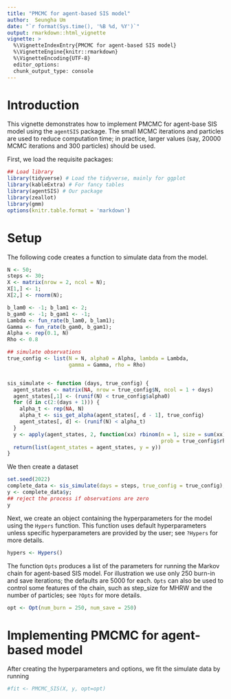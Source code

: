 ```yaml
---
title: "PMCMC for agent-based SIS model"
author:  Seungha Um
date: "`r format(Sys.time(), '%B %d, %Y')`"
output: rmarkdown::html_vignette
vignette: >
  %\VignetteIndexEntry{PMCMC for agent-based SIS model}
  %\VignetteEngine{knitr::rmarkdown}
  %\VignetteEncoding{UTF-8}
  editor_options: 
  chunk_output_type: console
---
```


# Introduction 

This vignette demonstrates how to implement PMCMC for agent-base SIS model using the `agentSIS` package. The small MCMC iterations and particles are used to reduce computation time; in practice, larger values (say, 20000 MCMC iterations and 300 particles) should be used. 

First, we load the requisite packages:

```r
## Load library
library(tidyverse) # Load the tidyverse, mainly for ggplot
library(kableExtra) # For fancy tables
library(agentSIS) # Our package
library(zeallot) 
library(gmm)
options(knitr.table.format = 'markdown')
```

# Setup

The following code creates a function to simulate data from the model.

```r
N <- 50;
steps <- 30;
X <- matrix(nrow = 2, ncol = N);
X[1,] <- 1;
X[2,] <- rnorm(N);

b_lam0 <- -1; b_lam1 <- 2; 
b_gam0 <- -1; b_gam1 <- -1;
Lambda <- fun_rate(b_lam0, b_lam1);
Gamma <- fun_rate(b_gam0, b_gam1);
Alpha <- rep(0.1, N)
Rho <- 0.8

## simulate observations
true_config <- list(N = N, alpha0 = Alpha, lambda = Lambda,
                    gamma = Gamma, rho = Rho)


sis_simulate <- function (days, true_config) {
  agent_states <- matrix(NA, nrow = true_config$N, ncol = 1 + days)
  agent_states[,1] <- (runif(N) < true_config$alpha0)
  for (d in c(2:(days + 1))) {
    alpha_t <- rep(NA, N)
    alpha_t <- sis_get_alpha(agent_states[, d - 1], true_config)
    agent_states[, d] <- (runif(N) < alpha_t)
  }
  y <- apply(agent_states, 2, function(xx) rbinom(n = 1, size = sum(xx), 
                                                  prob = true_config$rho))
  return(list(agent_states = agent_states, y = y))
}
```

We then create a dataset
```r
set.seed(2022)
complete_data <- sis_simulate(days = steps, true_config = true_config);
y <- complete_data$y;
## reject the process if observations are zero
y
```

Next, we create an object containing the hyperparameters for the model using the `Hypers` function. This function uses default hyperparameters unless specific hyperparameters are provided by the user; see `?Hypers` for more details.

```r
hypers <- Hypers()
```



The function `Opts` produces a list of the parameters for running the Markov
chain for agent-based SIS model. For illustration we use only 250 burn-in and save iterations; the defaults are 5000 for each. `Opts` can also be used to control some features of the chain, such as step_size for MHRW and the number of particles; see `?Opts` for more details.

```r
opt <- Opt(num_burn = 250, num_save = 250)
```

# Implementing PMCMC for agent-based model 

After creating the hyperparameters and options, we fit the simulate data by running

```r
#fit <- PMCMC_SIS(X, y, opt=opt)
```








